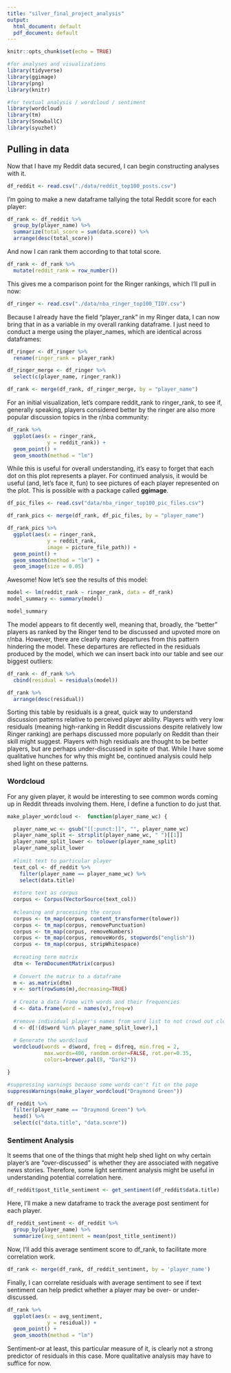 ```yaml
---
title: "silver_final_project_analysis"
output:
  html_document: default
  pdf_document: default
---
```


```r
knitr::opts_chunk$set(echo = TRUE)
```

```r
#for analyses and visualizations
library(tidyverse)
library(ggimage)
library(png)
library(knitr)

#for textual analysis / wordcloud / sentiment
library(wordcloud)
library(tm)
library(SnowballC)
library(syuzhet)
```

## Pulling in data

Now that I have my Reddit data secured, I can begin constructing analyses with it.

```r
df_reddit <- read.csv("./data/reddit_top100_posts.csv")
```

I'm going to make a new dataframe tallying the total Reddit score for each player:

```r
df_rank <- df_reddit %>%
  group_by(player_name) %>%
  summarize(total_score = sum(data.score)) %>%
  arrange(desc(total_score))
```

And now I can rank them according to that total score.
```r
df_rank <- df_rank %>%
  mutate(reddit_rank = row_number())
```

This gives me a comparison point for the Ringer rankings, which I'll pull in now:

```r
df_ringer <- read.csv("./data/nba_ringer_top100_TIDY.csv")
```

Because I already have the field "player_rank" in my Ringer data, I can now bring that in as a variable in my overall ranking dataframe. I just need to conduct a merge using the player_names, which are identical across dataframes:

```r
df_ringer <- df_ringer %>%
  rename(ringer_rank = player_rank)

df_ringer_merge <- df_ringer %>%
  select(c(player_name, ringer_rank))

df_rank <- merge(df_rank, df_ringer_merge, by = "player_name")
```

For an initial visualization, let's compare reddit_rank to ringer_rank, to see if, generally speaking, players considered better by the ringer are also more popular discussion topics in the r/nba community:

```r
df_rank %>%
  ggplot(aes(x = ringer_rank,
             y = reddit_rank)) +
  geom_point() +
  geom_smooth(method = "lm")
```

While this is useful for overall understanding, it's easy to forget that each dot on this plot represents a player. For continued analysis, it would be useful (and, let's face it, fun) to see pictures of each player represented on the plot. This is possible with a package called **ggimage**.

```r
df_pic_files <- read.csv("data/nba_ringer_top100_pic_files.csv")
```

```r
df_rank_pics <- merge(df_rank, df_pic_files, by = "player_name")
```

```r
df_rank_pics %>%
  ggplot(aes(x = ringer_rank,
             y = reddit_rank,
             image = picture_file_path)) +
  geom_point() +
  geom_smooth(method = "lm") +
  geom_image(size = 0.05)
```

Awesome! Now let's see the results of this model:

```r
model <- lm(reddit_rank ~ ringer_rank, data = df_rank)
model_summary <- summary(model)

model_summary
```
The model appears to fit decently well, meaning that, broadly, the "better" players as ranked by the Ringer tend to be discussed and upvoted more on r/nba. However, there are clearly many departures from this pattern hindering the model. These departures are reflected in the residuals produced by the model, which we can insert back into our table and see our biggest outliers:

```r
df_rank <- df_rank %>%
  cbind(residual = residuals(model))
```

```r
df_rank %>%
  arrange(desc(residual))
```

Sorting this table by residuals is a great, quick way to understand discussion patterns relative to perceived player ability. Players with very low residuals (meaning high-ranking in Reddit discussions despite relatively low Ringer ranking) are perhaps discussed more popularly on Reddit than their skill might suggest. Players with high residuals are thought to be better players, but are perhaps under-discussed in spite of that. While I have some qualitative hunches for why this might be, continued analysis could help shed light on these patterns.

### Wordcloud

For any given player, it would be interesting to see common words coming up in Reddit threads involving them. Here, I define a function to do just that.

```r

make_player_wordcloud <-  function(player_name_wc) {

  player_name_wc <- gsub("[[:punct:]]", "", player_name_wc)
  player_name_split <- strsplit(player_name_wc, " ")[[1]]
  player_name_split_lower <- tolower(player_name_split)
  player_name_split_lower
  
  #limit text to particular player
  text_col <- df_reddit %>%
    filter(player_name == player_name_wc) %>%
    select(data.title)
  
  #store text as corpus
  corpus <- Corpus(VectorSource(text_col))
  
  #cleaning and processing the corpus
  corpus <- tm_map(corpus, content_transformer(tolower))
  corpus <- tm_map(corpus, removePunctuation)
  corpus <- tm_map(corpus, removeNumbers)
  corpus <- tm_map(corpus, removeWords, stopwords("english"))
  corpus <- tm_map(corpus, stripWhitespace)
  
  #creating term matrix
  dtm <- TermDocumentMatrix(corpus)
  
  # Convert the matrix to a dataframe
  m <- as.matrix(dtm)
  v <- sort(rowSums(m),decreasing=TRUE)
  
  # Create a data frame with words and their frequencies
  d <- data.frame(word = names(v),freq=v)
  
  #remove individual player's names from word list to not crowd out cloud
  d <- d[!(d$word %in% player_name_split_lower),]
  
  # Generate the wordcloud
  wordcloud(words = d$word, freq = d$freq, min.freq = 2,
            max.words=400, random.order=FALSE, rot.per=0.35, 
            colors=brewer.pal(8, "Dark2"))

}

```

```r
#suppressing warnings because some words can't fit on the page
suppressWarnings(make_player_wordcloud("Draymond Green"))
```

```r
df_reddit %>%
  filter(player_name == "Draymond Green") %>%
  head() %>%
  select(c("data.title", "data.score"))
```

### Sentiment Analysis

It seems that one of the things that might help shed light on why certain player's are "over-discussed" is whether they are associated with negative news stories. Therefore, some light sentiment analysis might be useful in understanding potential correlation here.

```r
df_reddit$post_title_sentiment <- get_sentiment(df_reddit$data.title)
```

Here, I'll make a new dataframe to track the average post sentiment for each player.
```r
df_reddit_sentiment <- df_reddit %>%
  group_by(player_name) %>%
  summarize(avg_sentiment = mean(post_title_sentiment))
```

Now, I'll add this average sentiment score to df_rank, to facilitate more correlation work.
```r
df_rank <- merge(df_rank, df_reddit_sentiment, by = 'player_name')
```

Finally, I can correlate residuals with average sentiment to see if text sentiment can help predict whether a player may be over- or under-discussed.

```r
df_rank %>%
  ggplot(aes(x = avg_sentiment, 
             y = residual)) +
  geom_point() +
  geom_smooth(method = "lm")
```

Sentiment--or at least, this particular measure of it, is clearly not a strong predictor of residuals in this case. More qualitative analysis may have to suffice for now.

